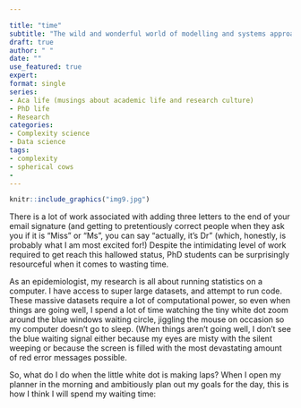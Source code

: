 ```yaml
---

title: "time"
subtitle: "The wild and wonderful world of modelling and systems approaches in a complex world"
draft: true 
author: " "
date: ""
use_featured: true
expert: 
format: single
series: 
- Aca life (musings about academic life and research culture)
- PhD life
- Research 
categories: 
- Complexity science
- Data science
tags: 
- complexity
- spherical cows 
- 
---
```


```r
knitr::include_graphics("img9.jpg")
```
There is a lot of work associated with adding three letters to the end of your email signature (and getting to pretentiously correct people when they ask you if it is "Miss" or "Ms", you can say "actually, it's Dr" (which, honestly, is probably what I am most excited for!) Despite the intimidating level of work required to get reach this hallowed status, PhD students can be surprisingly resourceful when it comes to wasting time.

As an epidemiologist, my research is all about running statistics on a computer. I have access to super large datasets, and attempt to run code. These massive datasets require a lot of computational power, so even when things are going well, I spend a lot of time watching the tiny white dot zoom around the blue windows waiting circle, jiggling the mouse on occasion so my computer doesn't go to sleep. (When things aren't going well, I don't see the blue waiting signal either because my eyes are misty with the silent weeping or because the screen is filled with the most devastating amount of red error messages possible.

So, what do I do when the little white dot is making laps? When I open my planner in the morning and ambitiously plan out my goals for the day, this is how I think I will spend my waiting time: 

